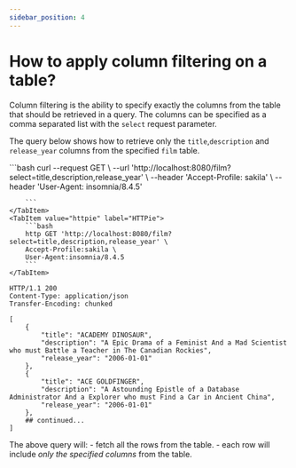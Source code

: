 ```yaml
---
sidebar_position: 4
---
```


# How to apply column filtering on a table?

Column filtering is the ability to specify exactly the columns from the table that should be retrieved in a query.
The columns can be specified as a comma separated list with the `select` request parameter.

The query below shows how to retrieve only the `title`,`description` and `release_year` columns from the specified `film` table.


<Tabs>
    <TabItem value="cURL" label="cURL" default>
        ```bash
        curl --request GET \
        --url 'http://localhost:8080/film?select=title,description,release_year' \
        --header 'Accept-Profile: sakila' \
        --header 'User-Agent: insomnia/8.4.5'

        ```
    </TabItem>
    <TabItem value="httpie" label="HTTPie">
        ```bash
        http GET 'http://localhost:8080/film?select=title,description,release_year' \
        Accept-Profile:sakila \
        User-Agent:insomnia/8.4.5
        ```
    </TabItem>
</Tabs>


```http
HTTP/1.1 200
Content-Type: application/json
Transfer-Encoding: chunked

[
	{
		"title": "ACADEMY DINOSAUR",
		"description": "A Epic Drama of a Feminist And a Mad Scientist who must Battle a Teacher in The Canadian Rockies",
		"release_year": "2006-01-01"
	},
	{
		"title": "ACE GOLDFINGER",
		"description": "A Astounding Epistle of a Database Administrator And a Explorer who must Find a Car in Ancient China",
		"release_year": "2006-01-01"
	},
    ## continued...
]

```

The above query will:
    - fetch all the rows from the table.
    - each row will include *only the specified columns* from the table.








